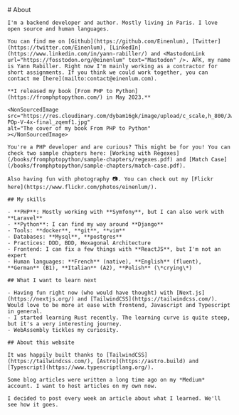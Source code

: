 
<Layout title="About this blog" description="I'm a PHP and Python developer. This is my personal blog.">
    # About

    I'm a backend developer and author. Mostly living in Paris. I love open source and human languages.

    You can find me on [Github](https://github.com/Einenlum), [Twitter](https://twitter.com/Einenlum), [LinkedIn](https://www.linkedin.com/in/yann-rabiller/) and <MastodonLink url="https://fosstodon.org/@einenlum" text="Mastodon" />. AFK, my name is Yann Rabiller. Right now I'm mainly working as a contractor for short assignments. If you think we could work together, you can contact me [here](mailto:contact@einenlum.com).

    **I released my book [From PHP to Python](https://fromphptopython.com/) in May 2023.**

    <NonSourcedImage
    src="https://res.cloudinary.com/dybam16gk/image/upload/c_scale,h_800/Jwgf-POp-V-4x-final_zqemf1.jpg"
    alt="The cover of my book From PHP to Python"
    ></NonSourcedImage>

    You're a PHP developer and are curious? This might be for you! You can check two sample chapters here: [Working with Regexes](/books/fromphptopython/sample-chapters/regexes.pdf) and [Match Case](/books/fromphptopython/sample-chapters/match-case.pdf).

    Also having fun with photography 📷. You can check out my [Flickr here](https://www.flickr.com/photos/einenlum/).

    ## My skills

    - **PHP**: Mostly working with **Symfony**, but I can also work with **Laravel**
    - **Python**: I can find my way around **Django**
    - Tools: **docker**, **git**, **vim**
    - Databases: **Mysql**, **postgres**
    - Practices: DDD, BDD, Hexagonal Architecture
    - Frontend: I can fix a few things with **ReactJS**, but I'm not an expert
    - Human languages: **French** (native), **English** (fluent), **German** (B1), **Italian** (A2), **Polish** (\*crying\*)

    ## What I want to learn next

    - Having fun right now (who would have thought) with [Next.js](https://nextjs.org/) and [TailwindCSS](https://tailwindcss.com/). Would love to be more at ease with frontend, Javascript and Typescript in general.
    - I started learning Rust recently. The learning curve is quite steep, but it's a very interesting journey.
    - WebAssembly tickles my curiosity.

    ## About this website

    It was happily built thanks to [TailwindCSS](https://tailwindcss.com/), [Astro](https://astro.build) and [Typescript](https://www.typescriptlang.org/).

    Some blog articles were written a long time ago on my *Medium* account. I want to host articles on my own now.

    I decided to post every week an article about what I learned. We'll see how it goes.

</Layout>
